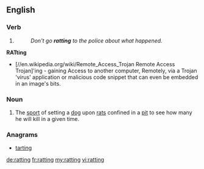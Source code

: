 ==English==

===Verb===
{{head|en}}

# {{present participle of|rat}}
#: ''Don't go '''ratting''' to the police about what happened.''
'''RATting'''
* [//en.wikipedia.org/wiki/Remote_Access_Trojan Remote Access Trojan]'ing - gaining Access to another computer, Remotely, via a Trojan 'virus' application or  malicious code snippet that can even be embedded in an image's bits.

===Noun===
{{en-noun|-}}

# {{context|archaic|lang=en}} The [[sport]] of setting a [[dog]] upon [[rat]]s confined in a [[pit]] to see how many he will kill in a given time.

===Anagrams===
* [[tarting#English|tarting]]

[[de:ratting]]
[[fr:ratting]]
[[my:ratting]]
[[vi:ratting]]
